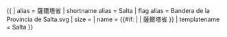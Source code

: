 {{ {{{1<noinclude>|country showdata</noinclude>}}}
| alias = 薩爾塔省
| shortname alias = Salta
| flag alias = Bandera de la Provincia de Salta.svg
| size = {{{size|}}}
| name = {{#if: {{{name|}}} | {{{name|}}} | 薩爾塔省 }}
<noinclude>
| templatename = Salta
</noinclude>
}}<noinclude>
</noinclude>